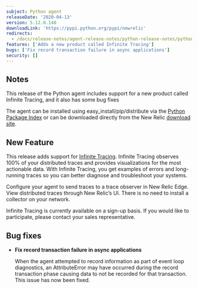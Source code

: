```yaml
---
subject: Python agent
releaseDate: '2020-04-13'
version: 5.12.0.140
downloadLink: 'https://pypi.python.org/pypi/newrelic'
redirects:
  - /docs/release-notes/agent-release-notes/python-release-notes/python-agent-5120139
features: ['Adds a new product called Infinite Tracing']
bugs: ['Fix record transaction failure in async applications']
security: []
---
```


## Notes

This release of the Python agent includes support for a new product called Infinite Tracing, and it also has some bug fixes

The agent can be installed using easy_install/pip/distribute via the [Python Package Index](https://pypi.python.org/pypi/newrelic) or can be downloaded directly from the New Relic [download site](https://download.newrelic.com/python_agent/release).

## New Feature

This release adds support for [Infinite Tracing](https://docs.newrelic.com/docs/understand-dependencies/distributed-tracing/enable-configure/enable-distributed-tracing). Infinite Tracing observes 100% of your distributed traces and provides visualizations for the most actionable data. With Infinite Tracing, you get examples of errors and long-running traces so you can better diagnose and troubleshoot your systems.

Configure your agent to send traces to a trace observer in New Relic Edge. View distributed traces through New Relic’s UI. There is no need to install a collector on your network.

Infinite Tracing is currently available on a sign-up basis. If you would like to participate, please contact your sales representative.

## Bug fixes

* **Fix record transaction failure in async applications**

  When the agent attempted to record information as part of event loop diagnostics, an AttributeError may have occurred during the record transaction phase causing data to not be recorded for that transaction. This issue has now been fixed.
